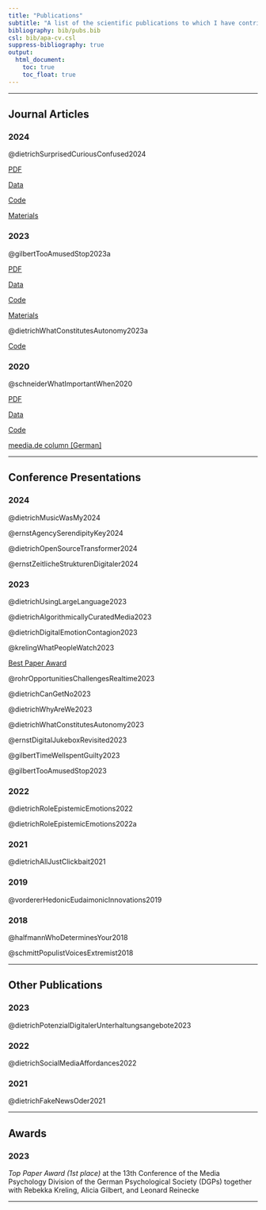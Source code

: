 ```yaml
---
title: "Publications"
subtitle: "A list of the scientific publications to which I have contributed"
bibliography: bib/pubs.bib
csl: bib/apa-cv.csl
suppress-bibliography: true
output:
  html_document:
    toc: true
    toc_float: true
---
```


***

:::: {#pubs}

## Journal Articles

### 2024

<!----------------------------------------------------------------------------->

@dietrichSurprisedCuriousConfused2024

::: paper-info

[[<i class="ai ai-closed-access"></i> PDF](
https://doi.org/10.1080/15213269.2023.2236939)]{}

[[<i class="ai ai-open-data"></i> Data](
https://osf.io/82gqu/)]{}

[[<i class="fas fa-code"></i> Code</a>](
https://osf.io/82gqu/)]{}

[[<i class="ai ai-open-materials"></i> Materials](
https://osf.io/82gqu/)]{}

:::

### 2023

<!----------------------------------------------------------------------------->

@gilbertTooAmusedStop2023a

::: paper-info

[[<i class="ai ai-open-access"></i> PDF](
https://osf.io/preprints/psyarxiv/2xnku/)]{}

[[<i class="ai ai-open-data"></i> Data](
https://osf.io/p5qzc/)]{}

[[<i class="fas fa-code"></i> Code</a>](
https://osf.io/p5qzc/)]{}

[[<i class="ai ai-open-materials"></i> Materials](
https://osf.io/p5qzc/)]{}

:::

<!----------------------------------------------------------------------------->

@dietrichWhatConstitutesAutonomy2023a

::: paper-info

[[<i class="fas fa-code"></i> Code</a>](
https://osf.io/t3dpj/)]{}

:::


<!----------------------------------------------------------------------------->

### 2020

@schneiderWhatImportantWhen2020

::: paper-info

[[<i class="ai ai-open-access"></i> PDF](
files/paper/schneider_domahidi_dietrich_2020.pdf)]{}

[[<i class="ai ai-open-data"></i> Data](
https://osf.io/pqnk6/)]{}

[[<i class="fas fa-code"></i> Code</a>](
https://osf.io/pqnk6/)]{}

[[<i class="fas fa-newspaper"></i> meedia.de column [German]](
https://meedia.de/2021/03/15/ja-nice-wie-junge-menschen-auf-filme-schauen/)]{}

:::

<!----------------------------------------------------------------------------->

***

## Conference Presentations

### 2024

<!----------------------------------------------------------------------------->

@dietrichMusicWasMy2024

<!----------------------------------------------------------------------------->

@ernstAgencySerendipityKey2024

<!----------------------------------------------------------------------------->

@dietrichOpenSourceTransformer2024

<!----------------------------------------------------------------------------->

@ernstZeitlicheStrukturenDigitaler2024

<!----------------------------------------------------------------------------->

### 2023

<!----------------------------------------------------------------------------->

@dietrichUsingLargeLanguage2023

<!----------------------------------------------------------------------------->

@dietrichAlgorithmicallyCuratedMedia2023

<!----------------------------------------------------------------------------->

@dietrichDigitalEmotionContagion2023

<!----------------------------------------------------------------------------->

@krelingWhatPeopleWatch2023

::: paper-info

[[<i class="fas fa-trophy"></i> Best Paper Award](
https://www.ifp.uni-mainz.de/2023/10/19/best-research-report-fuer-das-team-medienpsychologie/)]{}

:::

<!----------------------------------------------------------------------------->

@rohrOpportunitiesChallengesRealtime2023

<!----------------------------------------------------------------------------->

@dietrichCanGetNo2023

<!----------------------------------------------------------------------------->

@dietrichWhyAreWe2023

<!----------------------------------------------------------------------------->

@dietrichWhatConstitutesAutonomy2023

<!----------------------------------------------------------------------------->

@ernstDigitalJukeboxRevisited2023

<!----------------------------------------------------------------------------->

@gilbertTimeWellspentGuilty2023

<!----------------------------------------------------------------------------->

@gilbertTooAmusedStop2023

<!----------------------------------------------------------------------------->

### 2022

@dietrichRoleEpistemicEmotions2022

<!----------------------------------------------------------------------------->

@dietrichRoleEpistemicEmotions2022a

<!----------------------------------------------------------------------------->

### 2021

@dietrichAllJustClickbait2021

<!----------------------------------------------------------------------------->

### 2019

@vordererHedonicEudaimonicInnovations2019

<!----------------------------------------------------------------------------->

### 2018

@halfmannWhoDeterminesYour2018

<!----------------------------------------------------------------------------->

@schmittPopulistVoicesExtremist2018

<!----------------------------------------------------------------------------->

***

## Other Publications

### 2023

@dietrichPotenzialDigitalerUnterhaltungsangebote2023

<!----------------------------------------------------------------------------->

### 2022

@dietrichSocialMediaAffordances2022

<!----------------------------------------------------------------------------->

### 2021

@dietrichFakeNewsOder2021

<!----------------------------------------------------------------------------->

***

## Awards

### 2023

*Top Paper Award (1st place)* at the 13th Conference of the Media Psychology Division of the German Psychological Society (DGPs) together with Rebekka Kreling, Alicia Gilbert, and Leonard Reinecke

***

::::

<script src="styles/highlight_name.js"></script>
